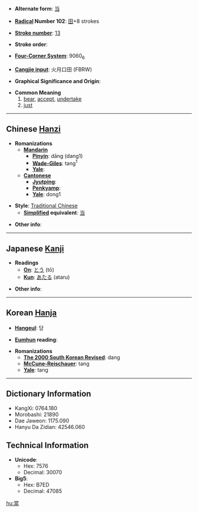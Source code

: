 * '''Alternate form''': [[当]]

* '''[[Wiktionary:Chinese radical index| Radical]] Number 102''': [[Wiktionary:Chinese radical index 田|田]]+8 strokes

* '''[[Wiktionary:Chinese total strokes index|Stroke number]]''': [[Wiktionary:Chinese total strokes index 13|13]]

* '''Stroke order''': 

* '''[[Wiktionary:Chinese four corner index|Four-Corner System]]''': 9060<sub>6</sub>

* '''[[Wiktionary:Chinese Cangjie index|Cangjie input]]''': 火月口田 (FBRW)

* '''Graphical Significance and Origin''': 

* '''Common Meaning'''
*#[[bear]], [[accept]], [[undertake]]
*# [[just]]

----

== Chinese [[Hanzi]] ==

* '''Romanizations'''
** '''[[Mandarin]]'''
*** '''[[Pinyin]]''': dāng (dang1)
*** '''[[Wade-Giles]]''': tang<sup>1</sup>
*** '''[[Yale]]''': 
** '''[[Cantonese]]'''
*** '''[[Jyutping]]''':
*** '''[[Penkyamp]]''': 
*** '''[[Yale]]''': dong1

* '''Style''': [[Traditional Chinese]] 
** '''[[Simplified Chinese|Simplified]] equivalent''': [[当]]

* '''Other info''': 

----

== Japanese [[Kanji]] ==

* '''Readings'''
** '''[[On]]''': [[とう]] (tō)
** '''[[Kun]]''': [[あたる]] (ataru)

* '''Other info''':  

----

== Korean [[Hanja]] ==

* '''[[Hangeul]]''': 당

* '''[[Eumhun]] reading''': 

* '''Romanizations'''
** '''[[The 2000 South Korean Revised Romanization|The 2000 South Korean Revised]]''': dang
** '''[[McCune-Reischauer]]''': tang
** '''[[Yale]]''': tang

----

== Dictionary Information ==

* KangXi: 0764.180
* Morobashi: 21890
* Dae Jaweon: 1175.090
* Hanyu Da Zidian: 42546.060

== Technical Information ==

* '''Unicode''':
** Hex: 7576
** Decimal: 30070
* '''Big5''':
** Hex: B7ED
** Decimal: 47085

[[hu:當]]
